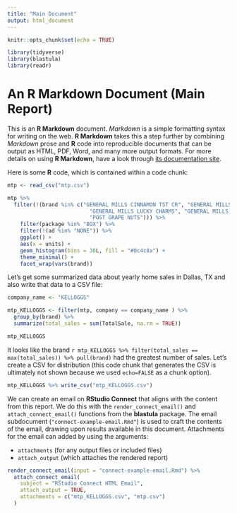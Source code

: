 ```yaml
---
title: "Main Document"
output: html_document
---
```


```r
knitr::opts_chunk$set(echo = TRUE)

library(tidyverse)
library(blastula)
library(readr)
```

# An R Markdown Document (Main Report)

This is an **R Markdown** document. *Markdown* is a simple formatting syntax for writing on the web. **R Markdown** takes this a step further by combining *Markdown* prose and **R** code into reproducible documents that can be output as HTML, PDF, Word, and many more output formats. For more details on using **R Markdown**, have a look through [its documentation site](https://rmarkdown.rstudio.com/docs/).

Here is some **R** code, which is contained within a code chunk:

```r

mtp <- read_csv("mtp.csv")

mtp %>%
  filter(!(brand %in% c("GENERAL MILLS CINNAMON TST CR", "GENERAL MILLS CHEERIOS", 
                          "GENERAL MILLS LUCKY CHARMS", "GENERAL MILLS COCOA PUFFS", "GENERAL MILLS KIX", "POST SHREDDED WHEAT", 
                          "POST GRAPE NUTS"))) %>%
    filter(package %in% "BOX") %>%
    filter(!(ad %in% "NONE")) %>%
    ggplot() +
    aes(x = units) +
    geom_histogram(bins = 30L, fill = "#0c4c8a") +
    theme_minimal() +
    facet_wrap(vars(brand))
```

Let's get some summarized data about yearly home sales in Dallas, TX and also write that data to a CSV file:

```r

company_name <- "KELLOGGS"

mtp_KELLOGGS <- filter(mtp, company == company_name ) %>%
  group_by(brand) %>%
  summarize(total_sales = sum(TotalSale, na.rm = TRUE))

mtp_KELLOGGS
```

It looks like the brand `r mtp_KELLOGGS %>% filter(total_sales == max(total_sales)) %>% pull(brand)` had the greatest number of sales. Let's create a CSV for distribution (this code chunk that generates the CSV is ultimately not shown because we used `echo=FALSE` as a chunk option).

```r
mtp_KELLOGGS %>% write_csv("mtp_KELLOGGS.csv")
```

We can create an email on **RStudio Connect** that aligns with the content from this report. We do this with the `render_connect_email()` and `attach_connect_email()` functions from the **blastula** package. The email subdocument (`"connect-example-email.Rmd"`) is used to craft the contents of the email, drawing upon results available in this document. Attachments for the email can added by using the arguments:

- `attachments` (for any output files or included files)
- `attach_output` (which attaches the rendered report)

```r
render_connect_email(input = "connect-example-email.Rmd") %>%
  attach_connect_email(
    subject = "RStudio Connect HTML Email",
    attach_output = TRUE,
    attachments = c("mtp_KELLOGGS.csv", "mtp.csv")
  )
```

